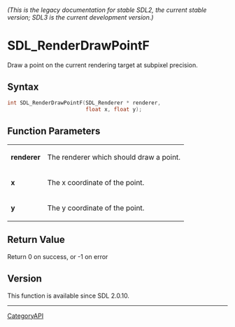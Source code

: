====== (This is the legacy documentation for stable SDL2, the current stable version; SDL3 is the current development version.) ======
= SDL_RenderDrawPointF =

Draw a point on the current rendering target at subpixel precision.

== Syntax ==

<syntaxhighlight lang='c'>
int SDL_RenderDrawPointF(SDL_Renderer * renderer,
                         float x, float y);
</syntaxhighlight>

== Function Parameters ==

{|
|'''renderer'''
|The renderer which should draw a point.
|-
|'''x'''
|The x coordinate of the point.
|-
|'''y'''
|The y coordinate of the point.
|}

== Return Value ==

Return 0 on success, or -1 on error

== Version ==

This function is available since SDL 2.0.10.

----
[[CategoryAPI]]


